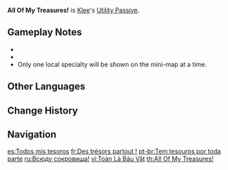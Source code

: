 {{Talent Infobox
|image         = Talent All Of My Treasures!.png
|character     = Klee
|type          = Utility Passive
|info          = Displays the location of nearby [[Mondstadt Local Specialty|resources unique to Mondstadt]] on the [[mini-map]].
|utility1      = Effects Retained Character Fallen
|utility2      = Resource
|utility3      = Local Specialty
|utility4      = Mondstadt Local Specialty
}}
'''All Of My Treasures!''' is [[Klee]]'s [[Utility Passive]].

==Gameplay Notes==
* {{Talents by Category List|Mondstadt Local Specialty Talents|header=identical|nottitle=All Of My Treasures!}}
* {{TalentNote|character=Klee|talent=All Of My Treasures!|dead}}
* Only one local specialty will be shown on the mini-map at a time.

==Other Languages==
{{Other Languages
|en      = All Of My Treasures!
|zhs     = 全是宝藏
|zhs_rm  = Quán Shì Bǎozàng
|zht     = 全是寶藏
|zht_rm  = Quán Shì Bǎozàng
|zh_tl   = Everything is Treasure
|ja      = 宝物揃い
|ja_rm   = Houmotsu Zoroi
|ja_tl   = All Treasures
|ko      = 전부 보물이야
|ko_rm   = Jeonbu Bomul'iya
|ko_tl   = Everything is Treasure
|es      = Todos mis tesoros
|es_tl   = All My Treasures
|fr      = Des trésors partout&nbsp;!
|fr_tl   = Treasures Everywhere!
|ru      = Всюду сокровища!
|ru_tl   = Treasures are everywhere!
|th      = All Of My Treasures!
|vi      = Toàn Là Báu Vật
|vi_tl   = Everything is Treasure
|de      = Alles voller Schätze
|de_tl   = Everything Filled with Treasures
|id      = All Of My Treasures!
|pt      = Tem tesouros por toda parte
|pt_tl   = There's treasures everywhere
|tr      = Hazinelerim!
|tr_tl   = My Treasures!
|it      = Tutti i miei tesori!
|it_tl   = All Of My Treasures!
}}

==Change History==
{{Change History|1.0}}

==Navigation==
{{Talent Navbox|Klee}}

[[es:Todos mis tesoros]]
[[fr:Des trésors partout !]]
[[pt-br:Tem tesouros por toda parte]]
[[ru:Всюду сокровища!]]
[[vi:Toàn Là Báu Vật]]
[[th:All Of My Treasures!]]
